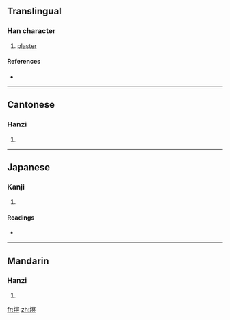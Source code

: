 ==Translingual==

===Han character===
{{Han char|rn=32|rad=土|as=10|sn=13|four=4718<sub>0</sub>|canj=土月日金 (GBAC)}}

# [[plaster]]

====References====
* {{Han ref|kx=0235.120|dkj=05330|dj=0473.050|hdz=10476.080|uh=5853|ud=22611|bh=DCE2|bd=56546}}

----

==Cantonese==

===Hanzi===
{{yue-hanzi|jyut=|y=mik6}}

# {{defn|Cantonese|sort=土10}}

----

==Japanese==

===Kanji===
{{ja-kanji|grade=|rs=土10}}

# {{defn|Japanese|sort=土10}}

====Readings====
* {{ja-readings|on=[[べき]] (beki), [[みゃく]] (myaku)|kun=[[ぬる]] (nuru)}}

----

==Mandarin==

===Hanzi===
{{cmn-hanzi|pin=[[mì]] ([[mi4]])|wg=mi<sup>4</sup>}}

# {{defn|Mandarin|sort=土10}}

[[fr:塓]]
[[zh:塓]]